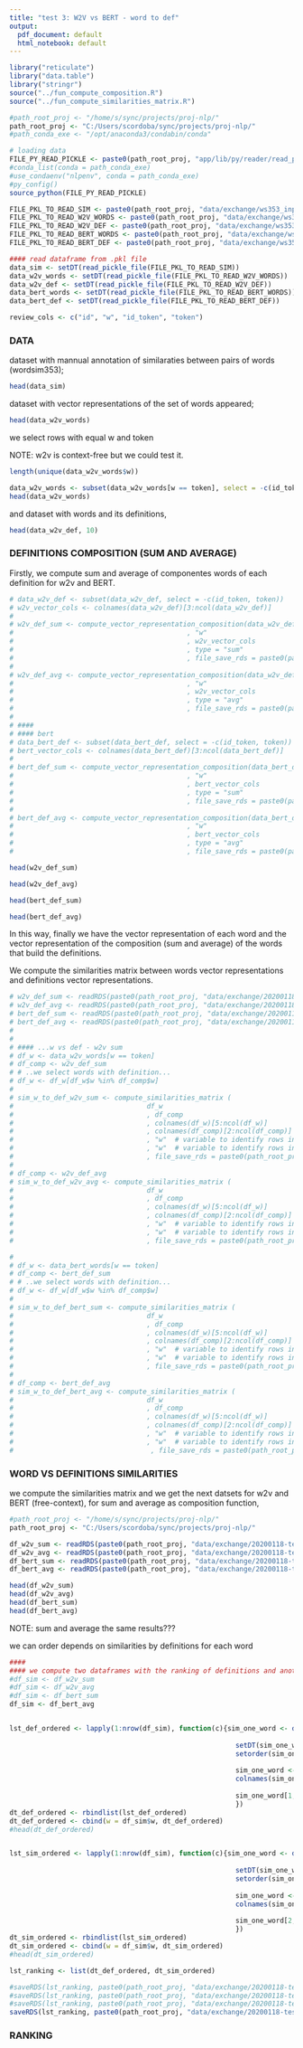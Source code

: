 ```yaml
---
title: "test 3: W2V vs BERT - word to def"
output:
  pdf_document: default
  html_notebook: default
---
```



```r
library("reticulate")
library("data.table")
library("stringr")
source("../fun_compute_composition.R")
source("../fun_compute_similarities_matrix.R")

#path_root_proj <- "/home/s/sync/projects/proj-nlp/"
path_root_proj <- "C:/Users/scordoba/sync/projects/proj-nlp/"
#path_conda_exe <- "/opt/anaconda3/condabin/conda" 

# loading data
FILE_PY_READ_PICKLE <- paste0(path_root_proj, "app/lib/py/reader/read_pickle.py")
#conda_list(conda = path_conda_exe)
#use_condaenv("nlpenv", conda = path_conda_exe)
#py_config()
source_python(FILE_PY_READ_PICKLE)

FILE_PKL_TO_READ_SIM <- paste0(path_root_proj, "data/exchange/ws353_input_sim")
FILE_PKL_TO_READ_W2V_WORDS <- paste0(path_root_proj, "data/exchange/ws353_w2v_words_context")
FILE_PKL_TO_READ_W2V_DEF <- paste0(path_root_proj, "data/exchange/ws353_w2v_def_cambridge")
FILE_PKL_TO_READ_BERT_WORDS <- paste0(path_root_proj, "data/exchange/ws353_bert_words")
FILE_PKL_TO_READ_BERT_DEF <- paste0(path_root_proj, "data/exchange/ws353_bert_def_cambridge")

#### read dataframe from .pkl file
data_sim <- setDT(read_pickle_file(FILE_PKL_TO_READ_SIM))
data_w2v_words <- setDT(read_pickle_file(FILE_PKL_TO_READ_W2V_WORDS))
data_w2v_def <- setDT(read_pickle_file(FILE_PKL_TO_READ_W2V_DEF))
data_bert_words <- setDT(read_pickle_file(FILE_PKL_TO_READ_BERT_WORDS))
data_bert_def <- setDT(read_pickle_file(FILE_PKL_TO_READ_BERT_DEF))

review_cols <- c("id", "w", "id_token", "token")

```

### DATA

dataset with mannual annotation of similaraties between pairs of words (wordsim353);


```r
head(data_sim)
```


dataset with vector representations of the set of words appeared;

```r
head(data_w2v_words)
```

we select rows with equal w and token 

NOTE: w2v is context-free but we could test it.


```r
length(unique(data_w2v_words$w))

data_w2v_words <- subset(data_w2v_words[w == token], select = -c(id_token, token))
head(data_w2v_words)
```

and dataset with words and its definitions,

```r
head(data_w2v_def, 10)
```


### DEFINITIONS COMPOSITION (SUM AND AVERAGE)

Firstly, we compute sum and average of componentes words of each definition for w2v and BERT.

```r
# data_w2v_def <- subset(data_w2v_def, select = -c(id_token, token))
# w2v_vector_cols <- colnames(data_w2v_def)[3:ncol(data_w2v_def)]
# 
# w2v_def_sum <- compute_vector_representation_composition(data_w2v_def 
#                                           , "w" 
#                                           , w2v_vector_cols 
#                                           , type = "sum"
#                                           , file_save_rds = paste0(path_root_proj, "data/exchange/20200118-test3-wToDef/w2v_def_sum.rds"))
# 
# w2v_def_avg <- compute_vector_representation_composition(data_w2v_def 
#                                           , "w" 
#                                           , w2v_vector_cols 
#                                           , type = "avg"
#                                           , file_save_rds = paste0(path_root_proj, "data/exchange/20200118-test3-wToDef/w2v_def_avg.rds"))
# 
# ####
# #### bert
# data_bert_def <- subset(data_bert_def, select = -c(id_token, token))
# bert_vector_cols <- colnames(data_bert_def)[3:ncol(data_bert_def)]
# 
# bert_def_sum <- compute_vector_representation_composition(data_bert_def 
#                                           , "w" 
#                                           , bert_vector_cols
#                                           , type = "sum"
#                                           , file_save_rds = paste0(path_root_proj, "data/exchange/20200118-test3-wToDef/bert_def_sum.rds"))
# 
# bert_def_avg <- compute_vector_representation_composition(data_bert_def 
#                                           , "w" 
#                                           , bert_vector_cols 
#                                           , type = "avg"
#                                           , file_save_rds = paste0(path_root_proj, "data/exchange/20200118-test3-wToDef/bert_def_avg.rds"))

```

```r
head(w2v_def_sum)
```
```r
head(w2v_def_avg)
```

```r
head(bert_def_sum)
```

```r
head(bert_def_avg)
```


In this way, finally we have the vector representation of each word and the vector representation of the composition (sum and average) of the words that build the definitions.

We compute the similarities matrix between words vector representations and definitions vector representations.




```r
# w2v_def_sum <- readRDS(paste0(path_root_proj, "data/exchange/20200118-test3-wToDef/w2v_def_sum.rds"))
# w2v_def_avg <- readRDS(paste0(path_root_proj, "data/exchange/20200118-test3-wToDef/w2v_def_avg.rds"))
# bert_def_sum <- readRDS(paste0(path_root_proj, "data/exchange/20200118-test3-wToDef/bert_def_sum.rds"))
# bert_def_avg <- readRDS(paste0(path_root_proj, "data/exchange/20200118-test3-wToDef/bert_def_avg.rds"))
# 
# 
# #### ...w vs def - w2v sum
# df_w <- data_w2v_words[w == token]
# df_comp <- w2v_def_sum
# # ..we select words with definition...
# df_w <- df_w[df_w$w %in% df_comp$w]
# 
# sim_w_to_def_w2v_sum <- compute_similarities_matrix (
#                                 df_w
#                                 , df_comp
#                                 , colnames(df_w)[5:ncol(df_w)]
#                                 , colnames(df_comp)[2:ncol(df_comp)]
#                                 , "w"  # variable to identify rows in df1 (by rows)
#                                 , "w"  # variable to identify rows in df2 (by columns)
#                                 , file_save_rds = paste0(path_root_proj, "data/exchange/20200118-test3-wToDef/ws353_w2v_similarities_w_to_def_cambridge_sum.rds"))
# 
# df_comp <- w2v_def_avg
# sim_w_to_def_w2v_avg <- compute_similarities_matrix (
#                                 df_w
#                                 , df_comp
#                                 , colnames(df_w)[5:ncol(df_w)]
#                                 , colnames(df_comp)[2:ncol(df_comp)]
#                                 , "w"  # variable to identify rows in df1 (by rows)
#                                 , "w"  # variable to identify rows in df2 (by columns)
#                                 , file_save_rds = paste0(path_root_proj, "data/exchange/20200118-test3-wToDef/ws353_w2v_similarities_w_to_def_cambridge_avg.rds"))

# 
# df_w <- data_bert_words[w == token]
# df_comp <- bert_def_sum
# # ..we select words with definition...
# df_w <- df_w[df_w$w %in% df_comp$w]
# 
# sim_w_to_def_bert_sum <- compute_similarities_matrix (
#                                 df_w
#                                 , df_comp
#                                 , colnames(df_w)[5:ncol(df_w)]
#                                 , colnames(df_comp)[2:ncol(df_comp)]
#                                 , "w"  # variable to identify rows in df1 (by rows)
#                                 , "w"  # variable to identify rows in df2 (by columns)
#                                 , file_save_rds = paste0(path_root_proj, "data/exchange/20200118-test3-wToDef/ws353_bert_similarities_w_to_def_cambridge_sum.rds"))
# 
# df_comp <- bert_def_avg
# sim_w_to_def_bert_avg <- compute_similarities_matrix (
#                                 df_w
#                                 , df_comp
#                                 , colnames(df_w)[5:ncol(df_w)]
#                                 , colnames(df_comp)[2:ncol(df_comp)]
#                                 , "w"  # variable to identify rows in df1 (by rows)
#                                 , "w"  # variable to identify rows in df2 (by columns)
#                                  , file_save_rds = paste0(path_root_proj, "data/exchange/20200118-test3-wToDef/ws353_bert_similarities_w_to_def_cambridge_avg.rds"))
```




### WORD VS DEFINITIONS SIMILARITIES

we compute the similarities matrix and we get the next datsets for w2v and BERT (free-context), for sum and average as composition function,

```r
#path_root_proj <- "/home/s/sync/projects/proj-nlp/"
path_root_proj <- "C:/Users/scordoba/sync/projects/proj-nlp/"

df_w2v_sum <- readRDS(paste0(path_root_proj, "data/exchange/20200118-test3-wToDef/ws353_w2v_similarities_w_to_def_cambridge_sum.rds"))
df_w2v_avg <- readRDS(paste0(path_root_proj, "data/exchange/20200118-test3-wToDef/ws353_w2v_similarities_w_to_def_cambridge_avg.rds"))
df_bert_sum <- readRDS(paste0(path_root_proj, "data/exchange/20200118-test3-wToDef/ws353_bert_similarities_w_to_def_cambridge_sum.rds"))
df_bert_avg <- readRDS(paste0(path_root_proj, "data/exchange/20200118-test3-wToDef/ws353_bert_similarities_w_to_def_cambridge_avg.rds"))

head(df_w2v_sum)
head(df_w2v_avg)
head(df_bert_sum)
head(df_bert_avg)

```

NOTE: sum and average the same results???


we can order depends on similarities by definitions for each word

```r

####
#### we compute two dataframes with the ranking of definitions and another with corresponding scores
#df_sim <- df_w2v_sum
#df_sim <- df_w2v_avg
#df_sim <- df_bert_sum
df_sim <- df_bert_avg


lst_def_ordered <- lapply(1:nrow(df_sim), function(c){sim_one_word <- data.frame(def = names(t(df_sim[c, -c("w"), with = FALSE])[ , 1]), 
                                                                                 sim = t(df_sim[c, -c("w"), with = FALSE])[ , 1])
                                                        setDT(sim_one_word)
                                                        setorder(sim_one_word, -sim)
                                                        
                                                        sim_one_word <- as.data.table(t(sim_one_word))
                                                        colnames(sim_one_word) <- as.character(seq(1:ncol(sim_one_word)))
                                                        
                                                        sim_one_word[1, , ]
                                                        })
dt_def_ordered <- rbindlist(lst_def_ordered)
dt_def_ordered <- cbind(w = df_sim$w, dt_def_ordered)
#head(dt_def_ordered)


lst_sim_ordered <- lapply(1:nrow(df_sim), function(c){sim_one_word <- data.frame(def = names(t(df_sim[c, -c("w"), with = FALSE])[ , 1]), 
                                                                                 sim = t(df_sim[c, -c("w"), with = FALSE])[ , 1])
                                                        setDT(sim_one_word)
                                                        setorder(sim_one_word, -sim)
                                                        
                                                        sim_one_word <- as.data.table(t(sim_one_word))
                                                        colnames(sim_one_word) <- as.character(seq(1:ncol(sim_one_word)))
                                                        
                                                        sim_one_word[2, , ]
                                                        })
dt_sim_ordered <- rbindlist(lst_sim_ordered)
dt_sim_ordered <- cbind(w = df_sim$w, dt_sim_ordered)
#head(dt_sim_ordered)

lst_ranking <- list(dt_def_ordered, dt_sim_ordered)

#saveRDS(lst_ranking, paste0(path_root_proj, "data/exchange/20200118-test3-wToDef/w2v_def_sum_ranking.rds"))
#saveRDS(lst_ranking, paste0(path_root_proj, "data/exchange/20200118-test3-wToDef/w2v_def_avg_ranking.rds"))
#saveRDS(lst_ranking, paste0(path_root_proj, "data/exchange/20200118-test3-wToDef/bert_def_sum_ranking.rds"))
saveRDS(lst_ranking, paste0(path_root_proj, "data/exchange/20200118-test3-wToDef/bert_def_avg_ranking.rds"))
```



### RANKING




